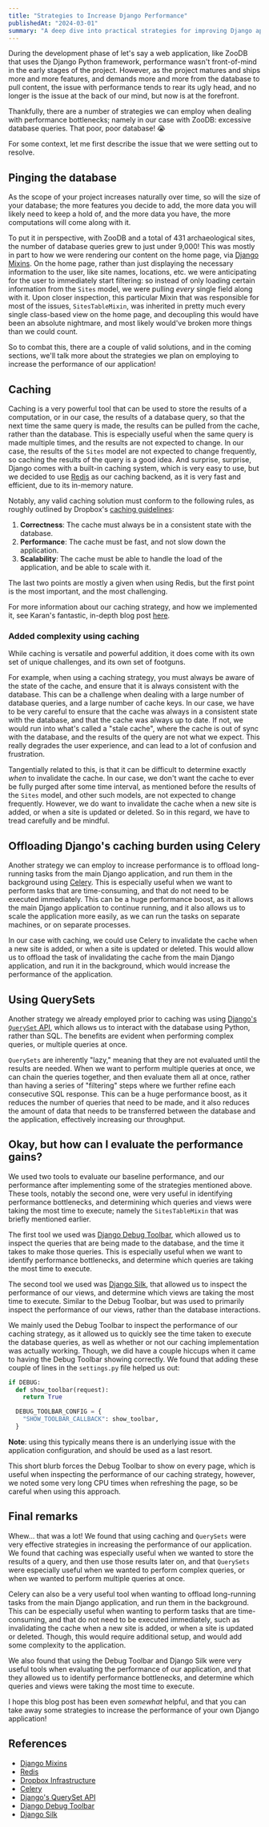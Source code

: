 ```yaml
---
title: "Strategies to Increase Django Performance"
publishedAt: "2024-03-01"
summary: "A deep dive into practical strategies for improving Django application performance, including caching with Redis, query optimization, and monitoring tools."
---
```


During the development phase of let's say a web application, like ZooDB that
uses the Django Python framework, performance wasn't front-of-mind in the early
stages of the project. However, as the project matures and ships more and more
features, and demands more and more from the database to pull content, the issue
with performance tends to rear its ugly head, and no longer is the issue at the
back of our mind, but now is at the forefront.

Thankfully, there are a number of strategies we can employ when dealing with
performance bottlenecks; namely in our case with ZooDB: excessive database
queries. That poor, poor database! 😭

For some context, let me first describe the issue that we were setting out
to resolve.

## Pinging the database

As the scope of your project increases naturally over time, so will the size of
your database; the more features you decide to add, the more data you will
likely need to keep a hold of, and the more data you have, the more computations
will come along with it.

To put it in perspective, with ZooDB and a total of 431 archaeological sites,
the number of database queries grew to just under 9,000! This was mostly in part
to how we were rendering our content on the home page, via [Django Mixins](https://docs.djangoproject.com/en/5.0/topics/class-based-views/mixins/).
On the home page, rather than just displaying the necessary information to the user,
like site names, locations, etc. we were anticipating for the user to immediately
start filtering: so instead of only loading certain information from the `Sites`
model, we were pulling _every_ single field along with it. Upon closer inspection,
this particular Mixin that was responsible for most of the issues, `SitesTableMixin`,
was inherited in pretty much every single class-based view on the home page, and
decoupling this would have been an absolute nightmare, and most likely would've
broken more things than we could count.

So to combat this, there are a couple of valid solutions, and in the coming
sections, we'll talk more about the strategies we plan on employing to increase
the performance of our application!

## Caching

Caching is a very powerful tool that can be used to store the results of a
computation, or in our case, the results of a database query, so that the next
time the same query is made, the results can be pulled from the cache, rather
than the database. This is especially useful when the same query is made
multiple times, and the results are not expected to change. In our case, the
results of the `Sites` model are not expected to change frequently, so caching
the results of the query is a good idea. And surprise, surprise, Django
comes with a built-in caching system, which is very easy to use, but we decided
to use [Redis](https://redis.io/) as our caching backend, as it is very fast and
efficient, due to its in-memory nature.

Notably, any valid caching solution must conform to the following rules, as roughly
outlined by Dropbox's [caching guidelines](https://dropbox.tech/infrastructure/caching-in-theory-and-practice):

1. **Correctness**: The cache must always be in a consistent state with the
   database.
2. **Performance**: The cache must be fast, and not slow down the application.
3. **Scalability**: The cache must be able to handle the load of the application,
   and be able to scale with it.

The last two points are mostly a given when using Redis, but the first point
is the most important, and the most challenging.

For more information about our caching strategy, and how we implemented it, see
Karan's fantastic, in-depth blog post [here](https://arcsoft.uvic.ca/log/2024-02-29-audit-logs-redis-caching-django/).

### Added complexity using caching

While caching is versatile and powerful addition, it does come with its own set
of unique challenges, and its own set of footguns.

For example, when using a caching strategy, you must always be aware of the
state of the cache, and ensure that it is always consistent with the database.
This can be a challenge when dealing with a large number of database queries,
and a large number of cache keys. In our case, we have to be very careful to
ensure that the cache was always in a consistent state with the database, and
that the cache was always up to date. If not, we would run into what's called
a "stale cache", where the cache is out of sync with the database, and the
results of the query are not what we expect. This really degrades the user
experience, and can lead to a lot of confusion and frustration.

Tangentially related to this, is that it can be difficult to determine exactly
_when_ to invalidate the cache. In our case, we don't want the cache to ever
be fully purged after some time interval, as mentioned before the results of
the `Sites` model, and other such models, are not expected to change
frequently. However, we do want to invalidate the cache when a new site is
added, or when a site is updated or deleted. So in this regard, we have to
tread carefully and be mindful.

## Offloading Django's caching burden using Celery

Another strategy we can employ to increase performance is to offload long-running
tasks from the main Django application, and run them in the background using
[Celery](https://docs.celeryproject.org/en/stable/). This is especially useful
when we want to perform tasks that are time-consuming, and that do not need to
be executed immediately. This can be a huge performance boost, as it allows the
main Django application to continue running, and it also allows us to scale the
application more easily, as we can run the tasks on separate machines, or on
separate processes.

In our case with caching, we could use Celery to invalidate the cache when a
new site is added, or when a site is updated or deleted. This would allow us to
offload the task of invalidating the cache from the main Django application, and
run it in the background, which would increase the performance of the application.

## Using QuerySets

Another strategy we already employed prior to caching was using [Django's
`QuerySet` API](https://docs.djangoproject.com/en/5.0/ref/models/querysets/),
which allows us to interact with the database using Python, rather than SQL.
The benefits are evident when performing complex queries, or multiple queries
at once.

`QuerySets` are inherently "lazy," meaning that they are not evaluated until the
results are needed. When we want to perform multiple queries at once, we can chain
the queries together, and then evaluate them all at once, rather than having a series
of "filtering" steps where we further refine each consecutive SQL response. This can
be a huge performance boost, as it reduces the number of queries that need to be made,
and it also reduces the amount of data that needs to be transferred between the database
and the application, effectively increasing our throughput.

## Okay, but how can I evaluate the performance gains?

We used two tools to evaluate our baseline performance, and our performance after
implementing some of the strategies mentioned above. These tools, notably the second
one, were very useful in identifying performance bottlenecks, and determining which
queries and views were taking the most time to execute; namely the `SitesTableMixin`
that was briefly mentioned earlier.

The first tool we used was [Django Debug Toolbar](https://django-debug-toolbar.readthedocs.io/en/latest/),
which allowed us to inspect the queries that are being made to the database, and
the time it takes to make those queries. This is especially useful when we want
to identify performance bottlenecks, and determine which queries are taking the
most time to execute.

The second tool we used was [Django Silk](https://github.com/jazzband/django-silk),
that allowed us to inspect the performance of our views, and determine which
views are taking the most time to execute. Similar to the Debug Toolbar, but
was used to primarily inspect the performance of our views, rather than the
database interactions.

We mainly used the Debug Toolbar to inspect the performance of our caching
strategy, as it allowed us to quickly see the time taken to execute the database
queries, as well as whether or not our caching implementation was actually working.
Though, we did have a couple hiccups when it came to having the Debug Toolbar
showing correctly. We found that adding these couple of lines in the `settings.py`
file helped us out:

```python
if DEBUG:
  def show_toolbar(request):
    return True

  DEBUG_TOOLBAR_CONFIG = {
    "SHOW_TOOLBAR_CALLBACK": show_toolbar,
  }
```

**Note**: using this typically means there is an underlying issue with the
application configuration, and should be used as a last resort.

This short blurb forces the Debug Toolbar to show on every page, which is
useful when inspecting the performance of our caching strategy, however,
we noted some very long CPU times when refreshing the page, so be careful
when using this approach.

## Final remarks

Whew... that was a lot! We found that using caching and `QuerySets` were very effective
strategies in increasing the performance of our application. We found that
caching was especially useful when we wanted to store the results of a query,
and then use those results later on, and that `QuerySets` were especially useful
when we wanted to perform complex queries, or when we wanted to perform multiple
queries at once.

Celery can also be a very useful tool when wanting to offload long-running tasks
from the main Django application, and run them in the background. This can be
especially useful when wanting to perform tasks that are time-consuming, and
that do not need to be executed immediately, such as invalidating the cache when
a new site is added, or when a site is updated or deleted. Though, this would
require additional setup, and would add some complexity to the application.

We also found that using the Debug Toolbar and Django Silk were very useful
tools when evaluating the performance of our application, and that they allowed
us to identify performance bottlenecks, and determine which queries and views
were taking the most time to execute.

I hope this blog post has been even _somewhat_ helpful, and that you can take
away some strategies to increase the performance of your own Django application!

## References

- [Django Mixins](https://docs.djangoproject.com/en/5.0/topics/class-based-views/mixins/)
- [Redis](https://redis.io/)
- [Dropbox Infrastructure](https://dropbox.tech/infrastructure/caching-in-theory-and-practice)
- [Celery](https://docs.celeryproject.org/en/stable/)
- [Django's QuerySet API](https://docs.djangoproject.com/en/5.0/ref/models/querysets/)
- [Django Debug Toolbar](https://django-debug-toolbar.readthedocs.io/en/latest/)
- [Django Silk](https://github.com/jazzband/django-silk)
